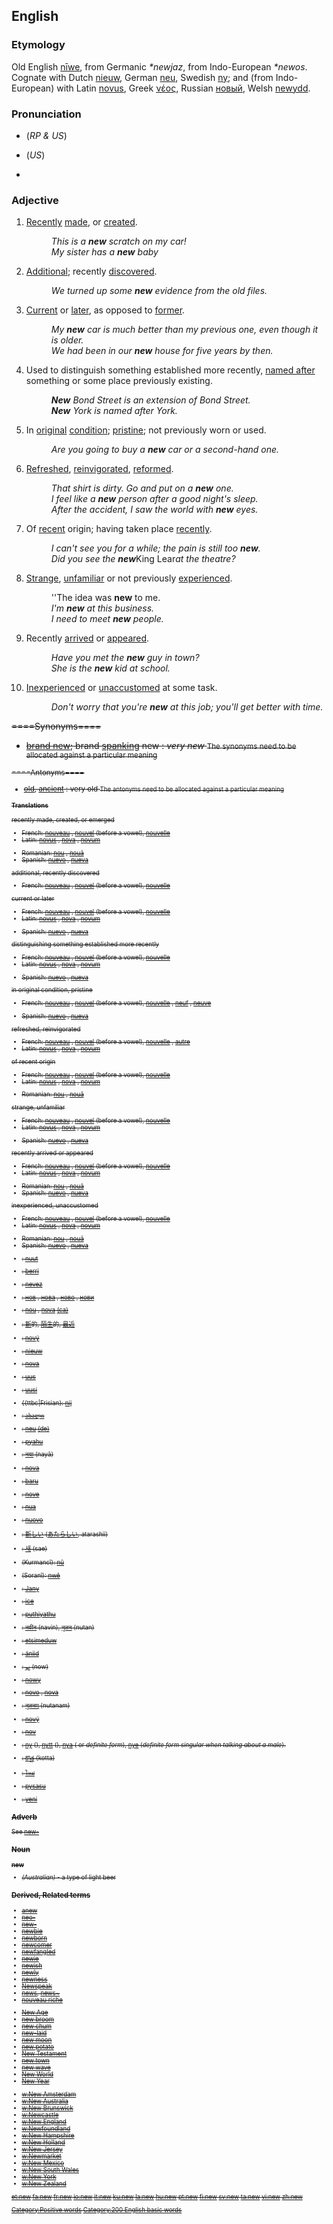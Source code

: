 {{see|new-}}
{{rfc}}

==English==

{{rank|three|put|once|167|new|years|always|another}}

===Etymology===
Old English [[niwe|nīwe]], from Germanic ''*newjaz'', from Indo-European ''*newos''.  Cognate with Dutch [[nieuw]], German [[neu]], Swedish [[ny]]; and (from Indo-European) with Latin [[novus]], Greek [[νέος]], Russian [[новый]], Welsh [[newydd]].

===Pronunciation===
*{{IPA|/nju:/}} (''RP & US'')
*{{IPA|/nu:/}} (''US'')
*{{audio|en-us-new.ogg|Audio (US)}}

===Adjective===
{{en-ad2|'''new'''|'''[[newer]]'''|'''[[newest]]'''}}

<!-- This is a complex, much used word with many subtle nuances of meaning. IT NEEDS a lot of examples --~~~~ -->
{{WikiSaurus-link|new}}
# [[recently|Recently]] [[made]], or [[created]].
#: ''This is a '''new''' scratch on my car!''
#: ''My sister has a '''new''' baby''
# [[additional|Additional]]; recently [[discover]]ed.
#: ''We turned up some '''new''' evidence from the old files.''
# [[current|Current]] or [[later]], as opposed to [[former]].
#: ''My '''new''' car is much better than my previous one, even though it is older.''
#: ''We had been in our '''new''' house for five years by then.''
# Used to distinguish something established more recently, [[named after]] something or some place previously existing.
#: '''''New''' Bond Street is an extension of Bond Street.''
#: '''''New''' York is named after York.''
# In [[original]] [[condition]]; [[pristine]]; not previously worn or used.
#: ''Are you going to buy a '''new''' car or a second-hand one.''
# [[refresh|Refreshed]], [[reinvigorate]]d, [[reform]]ed.
#: ''That shirt is dirty. Go and put on a '''new''' one.''
#: ''I feel like a '''new''' person after a good night's sleep.''
#: ''After the accident, I saw the world with '''new''' eyes.''
# Of [[recent]] origin; having taken place [[recently]].
#:''I can't see you for a while; the pain is still too '''new'''.''
#:''Did you see the '''new''' ''King Lear'' at the theatre?''
# [[strange|Strange]], [[unfamiliar]] or not previously [[experience]]d.
#: ''The idea was '''new''' to me.
#: ''I'm '''new''' at this business.''
#: ''I need to meet '''new''' people.''
# Recently [[arrive]]d or [[appear]]ed.
#: ''Have you met the '''new''' guy in town?''
#: ''She is the '''new''' kid at school.''
# [[inexperienced|Inexperienced]] or [[unaccustomed]] at some task.
#: ''Don't worry that you're '''new''' at this job; you'll get better with time.''



<strike>====Synonyms====
*<strike>[[brand new]]; brand [[spanking]] new : ''very new'' </strike> <small>The synonyms need to be allocated against a particular meaning

<strike>====Antonyms====
*<strike>[[old]], [[ancient]] : very old </strike> <small>The antonyms need to be allocated against a particular meaning

====Translations====
;recently made, created, or emerged
{{top}}
*French: [[nouveau]] {{m}}, [[nouvel]] {{m}} (before a vowel), [[nouvelle]] {{f}}
*Latin: [[novus]] {{m}}, [[nova]] {{f}}, [[novum]] {{n}}
{{mid}}
*Romanian: [[nou]] {{m}}, [[nouă]] {{f}}
*Spanish: [[nuevo]] {{m}}, [[nueva]] {{f}}
{{bottom}}

;additional, recently discovered
{{top}}
*French: [[nouveau]] {{m}}, [[nouvel]] {{m}} (before a vowel), [[nouvelle]] {{f}}
{{mid}}
{{bottom}}

;current or later
{{top}}
*French: [[nouveau]] {{m}}, [[nouvel]] {{m}} (before a vowel), [[nouvelle]] {{f}}
*Latin: [[novus]] {{m}}, [[nova]] {{f}}, [[novum]] {{n}}
{{mid}}
*Spanish: [[nuevo]] {{m}}, [[nueva]] {{f}}
{{bottom}}

;distinguishing something established more recently
{{top}}
*French: [[nouveau]] {{m}}, [[nouvel]] {{m}} (before a vowel), [[nouvelle]] {{f}}
*Latin: [[novus]] {{m}}, [[nova]] {{f}}, [[novum]] {{n}}
{{mid}}
*Spanish: [[nuevo]] {{m}}, [[nueva]] {{f}}
{{bottom}}

;in original condition, pristine
{{top}}
*French: [[nouveau]] {{m}}, [[nouvel]] {{m}} (before a vowel), [[nouvelle]] {{f}}, [[neuf]] {{m}}, [[neuve]] {{f}}
{{mid}}
*Spanish: [[nuevo]] {{m}}, [[nueva]] {{f}}
{{bottom}}

;refreshed, reinvigorated
{{top}}
*French: [[nouveau]] {{m}}, [[nouvel]] {{m}} (before a vowel), [[nouvelle]] {{f}}, [[autre]]
*Latin: [[novus]] {{m}}, [[nova]] {{f}}, [[novum]] {{n}}
{{mid}}
{{bottom}}

;of recent origin
{{top}}
*French: [[nouveau]] {{m}}, [[nouvel]] {{m}} (before a vowel), [[nouvelle]] {{f}}
*Latin: [[novus]] {{m}}, [[nova]] {{f}}, [[novum]] {{n}}
{{mid}}
*Romanian: [[nou]] {{m}}, [[nouă]] {{f}}
{{bottom}}

;strange, unfamiliar
{{top}}
*French: [[nouveau]] {{m}}, [[nouvel]] {{m}} (before a vowel), [[nouvelle]] {{f}}
*Latin: [[novus]] {{m}}, [[nova]] {{f}}, [[novum]] {{n}}
{{mid}}
*Spanish: [[nuevo]] {{m}}, [[nueva]] {{f}}
{{bottom}}

;recently arrived or appeared
{{top}}
*French: [[nouveau]] {{m}}, [[nouvel]] {{m}} (before a vowel), [[nouvelle]] {{f}}
*Latin: [[novus]] {{m}}, [[nova]] {{f}}, [[novum]] {{n}}
{{mid}}
*Romanian: [[nou]] {{m}}, [[nouă]] {{f}}
*Spanish: [[nuevo]] {{m}}, [[nueva]] {{f}}
{{bottom}}

;inexperienced, unaccustomed
{{top}}
*French: [[nouveau]] {{m}}, [[nouvel]] {{m}} (before a vowel), [[nouvelle]] {{f}}
*Latin: [[novus]] {{m}}, [[nova]] {{f}}, [[novum]] {{n}}
{{mid}}
*Romanian: [[nou]] {{m}}, [[nouă]] {{f}}
*Spanish: [[nuevo]] {{m}}, [[nueva]] {{f}}
{{bottom}}

{{checktrans}}
{{top}}
*{{ttbc|Afrikaans}}: [[nuut]]
*{{ttbc|Basque}}: [[berri]]
*{{ttbc|Breton}}: [[nevez]]
*{{ttbc|Bulgarian}}: [[нов]] {{m}}, [[нова]] {{f}}, [[ново]] {{n}}, [[нови]] {{p}}
*{{ttbc|Catalan}}: [[nou]] {{m}}, [[nova]] {{f}} [[:ca:nou|(ca)]]
*{{ttbc|Chinese}}: [[新]]的, [[陌生]]的, [[最近]]
*{{ttbc|Czech}}: [[nový]]
*{{ttbc|Dutch}}: [[nieuw]]
*{{ttbc|Esperanto}}: [[nova]]
*{{ttbc|Estonian}}: [[uus]]
*{{ttbc|Finnish}}: [[uusi]]
*{{ttbc|Frisian}: [[nij]]
*{{ttbc|Georgian}}: [[:ka:ახალი|ახალი]]
*{{ttbc|German}}: [[neu]] [[:de:neu|(de)]]
*{{ttbc|Guarani}}: [[pyahu]]
*{{ttbc|Hindi}}: [[नया]] (nayā)
*{{ttbc|Ido}}: [[nova]]
*{{ttbc|Indonesian}}: [[baru]]
*{{ttbc|Interlingua}}: [[nove]]
*{{ttbc|Irish}}: [[nua]]
*{{ttbc|Italian}}: [[nuovo]]
{{mid}}
*{{ttbc|Japanese}}: [[新しい]] ([[あたらしい]], atarashii)
*{{ttbc|Korean}}: [[새]] (sae)
*{{ttbc|Kurdish}} (Kurmancî): [[nû]]
*{{ttbc|Kurdish}} (Soranî): [[nwê]]
*{{ttbc|Kyrgyz}}: [[Jany]]
*{{ttbc|Manchu}}: [[ice]]
*{{ttbc|Malayalam}}: [[puthiyathu]]
*{{ttbc|Marathi}}: [[नवीन]] (navin), [[नुतन]] (nutan)
*{{ttbc|Nauruan}}: [[etsimeduw]]
*{{ttbc|Navajo}}: [[ániid]]
*{{ttbc|Persian}}: [[نو]] (now)
*{{ttbc|Polish}}: [[nowy]] {{m}}
*{{ttbc|Portuguese}}: [[novo]] {{m}}, [[nova]] {{f}}
*{{ttbc|Sanskrit}}: [[नुतनम्]] (nutanam)
*{{ttbc|Slovak}}: [[nový]]
*{{ttbc|Slovene}}: [[nov]]
*{{ttbc|Swedish}}: [[ny]] ({{c}}), [[nytt]] ({{n}}), [[nya]] ({{p}} or ''definite form''), [[nye]] (''definite form singular when talking about a male'').
*{{ttbc|Telugu}}: [[కొత్త]] (kotta) 
*{{ttbc|Thai}}: [[ใหม่]]
*{{ttbc|Tupinambá}}: [[pysasu]]
*{{ttbc|Turkish}}: [[yeni]]
{{bottom}}

===Adverb===
See [[new-]]


===Noun===
'''new'''
*''(Australian)'' - a type of light beer

===Derived, Related terms===
{{top3}}
*[[anew]]
*[[neo-]]
*[[new-]]
*[[newbie]]
*[[newborn]]
*[[newcomer]]
*[[newfangled]]
*[[newie]]
*[[newish]]
*[[newly]]
*[[newness]]
*[[Newspeak]]
*[[news]], [[news~]]
*[[nouveau riche]]

{{mid3}}
*[[New Age]]
*[[new broom]]
*[[new chum]]
*[[new-laid]]
*[[new moon]]
*[[new potato]]
*[[New Testament]]
*[[new town]]
*[[new wave]]
*[[New World]]
*[[New Year]]
{{mid3}}
*[[w:New Amsterdam]]
*[[w:New Australia]]
*[[w:New Brunswick]]
*[[w:Newcastle]]
*[[w:New England]]
*[[w:Newfoundland]]
*[[w:New Hampshire]]
*[[w:New Holland]]
*[[w:New Jersey]]
*[[w:Newmarket]]
*[[w:New Mexico]]
*[[w:New South Wales]]
*[[w:New York]]
*[[w:New Zealand]]
{{bottom}}

[[Category:Positive words]]
[[Category:200 English basic words]]
{{BE-wip}}

[[et:new]]
[[fa:new]]
[[fr:new]]
[[io:new]]
[[it:new]]
[[ku:new]]
[[la:new]]
[[hu:new]]
[[pt:new]]
[[fi:new]]
[[sv:new]]
[[ta:new]]
[[vi:new]]
[[zh:new]]